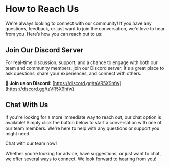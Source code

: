 
# How to Reach Us

We're always looking to connect with our community! If you have any questions, feedback, or just want to join the conversation, we'd love to hear from you. Here’s how you can reach out to us:

## Join Our Discord Server

For real-time discussion, support, and a chance to engage with both our team and community members, join our Discord server. It's a great place to ask questions, share your experiences, and connect with others.

🔗 **Join us on Discord:** [https://discord.gg/taVR5X9hfw](https://discord.gg/taVR5X9hfw)

## Chat With Us

If you're looking for a more immediate way to reach out, our chat option is available! Simply click the button below to start a conversation with one of our team members. We're here to help with any questions or support you might need.

<div className='max-w-fit'>
  <Promotion>Chat with our team now!</Promotion>
</div>

Whether you're looking for advice, have suggestions, or just want to chat, we offer several ways to connect. We look forward to hearing from you!
